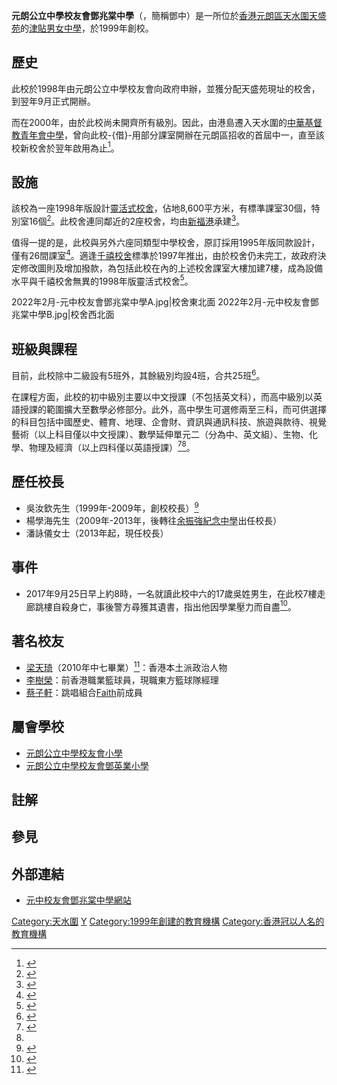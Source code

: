 {{Infobox_School
| name = 元朗公立中學校友會鄧兆棠中學<br>YLPMSAA Tang Siu Tong Secondary School
| other_name =
| image = [[File:YLPMSAA_Tang_Siu_Tong_Secondary_School_(sky-blue_version).JPG|280px]]
| motto=勤孝友誠
| established=1999年
| type=[[津貼中學|津貼中學]]
| religion = 無
| school_sponsoring_body =元朗公立中學校友會
| district = [[元朗區|元朗區]]
| superintendent = [[鄧兆棠|鄧兆棠]]太平紳士（兼冠名人）
| principal = 潘詠儀女士
| house = 勤、孝、友、誠
| location = {{HKG}}[[元朗區|元朗]][[天水圍|天水圍]]第三區[[屏廈路|屏廈路]]
| magazine = 《兆聲》
| enrollment = 763人（2019/20年度）<ref>{{Cite web |url=https://drive.google.com/file/d/1OEdvhgJAc3aYF71UGpevuGB7CJFbA0JV/view |title=元朗公立中學校友會鄧兆棠中學-2019/20年度校務報告 |access-date=2021-08-17 |archive-date=2021-08-17 |archive-url=https://web.archive.org/web/20210817134723/https://drive.google.com/file/d/1OEdvhgJAc3aYF71UGpevuGB7CJFbA0JV/view |dead-url=no }}</ref>
| tel = (+852)24461661
| fax = (+852)24706380
| website = http://www.tstss.edu.hk/
}}
'''元朗公立中學校友會鄧兆棠中學'''（{{lang-en|YLPMSAA Tang Siu Tong Secondary School}}，簡稱鄧中）是一所位於[[香港|香港]][[元朗區|元朗區]][[天水圍|天水圍]][[天盛苑|天盛苑]]的[[津貼中學|津貼男女中學]]，於1999年創校。

==歷史==
此校於1998年由元朗公立中學校友會向政府申辦，並獲分配天盛苑現址的校舍，到翌年9月正式開辦。

而在2000年，由於此校尚未開齊所有級別。因此，由港島遷入天水圍的[[中華基督教青年會中學|中華基督教青年會中學]]，曾向此校-{借}-用部分課室開辦在元朗區招收的首屆中一，直至該校新校舍於翌年啟用為止<ref>{{Cite web |url=http://www3.cymcass.edu.hk/zh-hant/school-history/ |title=中華基督教青年會中學-本校歷史 |access-date=2021-08-20 |archive-date=2021-01-23 |archive-url=https://web.archive.org/web/20210123134832/http://www3.cymcass.edu.hk/zh-hant/school-history/ |dead-url=no }}</ref>。

==設施==
該校為一座1998年版設計[[靈活式校舍|靈活式校舍]]，佔地8,600平方米，有標準課室30個，特別室16個<ref>{{Cite web |url=https://www.chsc.hk/ssp2020/sch_detail.php?li_id=2&lang_id=2&chg_district_id=1&sch_id=424&return_page=sch_list.php%3Flang_id%3D2%26chg_district_id%3D1%26search_mode%3D%26frmMode%3Dpagebreak%26sort_id%3D-1%26district_id%3D18 |title=中學概覽2020-元朗公立中學校友會鄧兆棠中學 |access-date=2021-03-26 |archive-date=2021-01-16 |archive-url=https://web.archive.org/web/20210116112737/https://www.chsc.hk/ssp2020/sch_detail.php?li_id=2&lang_id=2&chg_district_id=1&sch_id=424&return_page=sch_list.php%3Flang_id%3D2%26chg_district_id%3D1%26search_mode%3D%26frmMode%3Dpagebreak%26sort_id%3D-1%26district_id%3D18 |dead-url=no }}</ref>。此校舍連同鄰近的2座校舍{{notetag|另外兩座分別為[[伊利沙伯中學舊生會小學分校|伊利沙伯中學舊生會小學分校]]及[[獅子會何德心小學|獅子會何德心小學]]。}}，均由[[新福港|新福港]]承建<ref>{{Cite web |url=http://www.sfk.com.hk/zh-hk/civil/latest.php?page=77 |title=土木工程及樓宇建設項目列表 第77頁 |publisher=新福港 |access-date=2021-08-31 |language=zh-hant |dead-url=no |archive-date=2021-08-31 |archive-url=https://web.archive.org/web/20210831070337/http://www.sfk.com.hk/zh-hk/civil/latest.php?page=77 }}</ref>。

值得一提的是，此校與另外六座同類型中學校舍{{notetag|該等校舍分別為[[港島民生書院|港島民生書院]]、[[中華傳道會劉永生中學|中華傳道會劉永生中學]]、[[聖羅撒書院|聖羅撒書院]]、[[粉嶺禮賢會中學|粉嶺禮賢會中學]]、[[新生命教育協會平安福音中學|新生命教育協會平安福音中學]]及[[靈糧堂劉梅軒中學|靈糧堂劉梅軒中學]]。}}，原訂採用1995年版同款設計，僅有26間課室<ref>{{Cite web |url=https://www.legco.gov.hk/yr96-97/chinese/fc/pwsc/papers/pw040637.htm |title=立法局工務小組委員會-屯門第16區的第一所中學、大埔第7區的1所中學、筲箕灣愛秩序灣填海區的1所中學及天水圍第3區的1所中學 |access-date=2021-03-26 |archive-date=2021-04-13 |archive-url=https://web.archive.org/web/20210413060455/https://www.legco.gov.hk/yr96-97/chinese/fc/pwsc/papers/pw040637.htm |dead-url=no }}</ref>。適逢[[千禧校舍|千禧校舍]]標準於1997年推出，由於校舍仍未完工，故政府決定修改圖則及增加撥款，為包括此校在內的上述校舍課室大樓加建7樓，成為設備水平與千禧校舍無異的1998年版靈活式校舍<ref>{{Cite web |url=https://www.legco.gov.hk/yr97-98/chinese/fc/pwsc/papers/pw151051.htm |title=立法會工務小組委員會-粉嶺第20區的1所中學、屯門第16區的第一所中學、大埔第7區的1所中學、筲箕灣愛秩序灣填海區的1所中學、柴灣邨的1所中學、沙田第14B區的1所中學及天水圍第3區的1所中學 |access-date=2021-03-26 |archive-date=2021-01-28 |archive-url=https://web.archive.org/web/20210128131920/https://www.legco.gov.hk/yr97-98/chinese/fc/pwsc/papers/pw151051.htm |dead-url=no }}</ref>。

<gallery>
2022年2月-元中校友會鄧兆棠中學A.jpg|校舍東北面
2022年2月-元中校友會鄧兆棠中學B.jpg|校舍西北面
</gallery>

==班級與課程==
目前，此校除中二級設有5班外，其餘級別均設4班，合共25班<ref name=chsc>{{Cite web |url=https://www.chsc.hk/ssp2020/sch_detail.php?li_id=2&lang_id=2&chg_district_id=1&sch_id=424&return_page=sch_list.php%3Flang_id%3D2%26chg_district_id%3D1%26search_mode%3D%26frmMode%3Dpagebreak%26sort_id%3D-1%26district_id%3D18 |title=中學概覽-元朗公立中學校友會鄧兆棠中學 |access-date=2021-03-26 |archive-date=2021-01-16 |archive-url=https://web.archive.org/web/20210116112737/https://www.chsc.hk/ssp2020/sch_detail.php?li_id=2&lang_id=2&chg_district_id=1&sch_id=424&return_page=sch_list.php%3Flang_id%3D2%26chg_district_id%3D1%26search_mode%3D%26frmMode%3Dpagebreak%26sort_id%3D-1%26district_id%3D18 |dead-url=no }}</ref>。

在課程方面，此校的初中級別主要以中文授課（不包括英文科），而高中級別以英語授課的範圍擴大至數學必修部分。此外，高中學生可選修兩至三科，而可供選擇的科目包括中國歷史、體育、地理、企會財、資訊與通訊科技、旅遊與款待、視覺藝術（以上科目僅以中文授課）、數學延伸單元二（分為中、英文組）、生物、化學、物理及經濟（以上四科僅以英語授課）<ref>{{Cite web |url=https://dse.bigexam.hk/zh-hk/ssp/school/424 |title=大考-元朗公立中學校友會鄧兆棠中學 |access-date=2021-08-17 |archive-date=2021-08-17 |archive-url=https://web.archive.org/web/20210817093403/https://dse.bigexam.hk/zh-hk/ssp/school/424 |dead-url=no }}</ref><ref name=chsc/>。

==歷任校長==
*吳汝欽先生（1999年-2009年，創校校長）<ref>{{Cite web |url=http://www.alumni.cuhk.edu.hk/magazine/200809/pdf/CUAM_200809_39.pdf |title=《中大校友》2008年9月號，P.39 |access-date=2021-08-17 |archive-date=2009-12-29 |archive-url=https://web.archive.org/web/20091229074127/http://www.alumni.cuhk.edu.hk/magazine/200809/pdf/CUAM_200809_39.pdf |dead-url=no }}</ref>
*楊學海先生（2009年-2013年，後轉往[[余振強紀念中學|余振強紀念中學]]出任校長）
*潘詠儀女士（2013年起，現任校長）

==事件==
*2017年9月25日早上約8時，一名就讀此校中六的17歲吳姓男生，在此校7樓走廊跳樓自殺身亡，事後警方尋獲其遺書，指出他因學業壓力而自盡<ref>{{cite news|title=天水圍中六男生校園內墮樓昏迷　搶救後不治|url=https://www.hk01.com/%E7%A4%BE%E6%9C%83%E6%96%B0%E8%81%9E/121403/%E5%A4%A9%E6%B0%B4%E5%9C%8D%E4%B8%AD%E5%85%AD%E7%94%B7%E7%94%9F%E6%A0%A1%E5%9C%92%E5%85%A7%E5%A2%AE%E6%A8%93%E6%98%8F%E8%BF%B7-%E6%90%B6%E6%95%91%E5%BE%8C%E4%B8%8D%E6%B2%BB|date=2017-09-25|accessdate=2021-03-26|work=香港01|archive-date=2020-09-25|archive-url=https://web.archive.org/web/20200925044850/https://www.hk01.com/%E7%A4%BE%E6%9C%83%E6%96%B0%E8%81%9E/121403/%E5%A4%A9%E6%B0%B4%E5%9C%8D%E4%B8%AD%E5%85%AD%E7%94%B7%E7%94%9F%E6%A0%A1%E5%9C%92%E5%85%A7%E5%A2%AE%E6%A8%93%E6%98%8F%E8%BF%B7-%E6%90%B6%E6%95%91%E5%BE%8C%E4%B8%8D%E6%B2%BB|dead-url=no}}</ref>。

==著名校友==
*[[梁天琦|梁天琦]]（2010年中七畢業）<ref>{{cite report |date= 2009-2010 |title= 元朗公立中學校友會鄧兆棠中學 二零零九至二零一零年度校務報告 |url= https://221.126.241.227/attachments/article/14/annual_report09_10.pdf |publisher= 元朗公立中學校友會鄧兆棠中學 |page= 頁19 |access-date= 2020-01-22|quote= 畢業生名錄}}</ref>：香港本土派政治人物
*[[李樹榮_(籃球運動員)|李樹榮]]：前香港職業籃球員，現職東方籃球隊經理
*[[蔡子軒|蔡子軒]]：跳唱組合[[Faith_(組合)|Faith]]前成員

==屬會學校==
*[[元朗公立中學校友會小學|元朗公立中學校友會小學]]
*[[元朗公立中學校友會鄧英業小學|元朗公立中學校友會鄧英業小學]]

==註解==
{{notefoot}}

==參見==
{{Reflist}}

==外部連結==
{{commonscat|YLPMSAA Tang Siu Tong Secondary School}}
*[http://www.tstss.edu.hk/ 元中校友會鄧兆棠中學網站] {{Wayback|url=http://www.tstss.edu.hk/ |date=20191020005331 }}

{{元朗公立中學校友會學校}}

[[Category:天水圍|Category:天水圍]]
[[Category:元朗區中學|Y]]
[[Category:1999年創建的教育機構|Category:1999年創建的教育機構]]
[[Category:香港冠以人名的教育機構|Category:香港冠以人名的教育機構]]